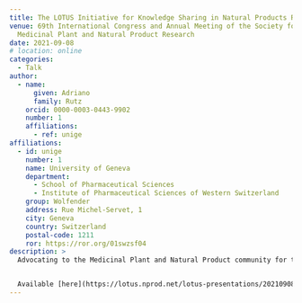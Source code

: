 ```yaml
---
title: The LOTUS Initiative for Knowledge Sharing in Natural Products Research
venue: 69th International Congress and Annual Meeting of the Society for
  Medicinal Plant and Natural Product Research
date: 2021-09-08
# location: online
categories:
  - Talk
author:
  - name:
      given: Adriano
      family: Rutz
    orcid: 0000-0003-0443-9902
    number: 1
    affiliations:
      - ref: unige
affiliations:
  - id: unige
    number: 1
    name: University of Geneva
    department:
      - School of Pharmaceutical Sciences
      - Institute of Pharmaceutical Sciences of Western Switzerland
    group: Wolfender
    address: Rue Michel-Servet, 1
    city: Geneva
    country: Switzerland
    postal-code: 1211
    ror: https://ror.org/01swzsf04
description: >
  Advocating to the Medicinal Plant and Natural Product community for the [LOTUS initiative](https://lotus.nprod.net/).


  Available [here](https://lotus.nprod.net/lotus-presentations/20210908_ga/210908_GA-lotus.pdf).
---
```

